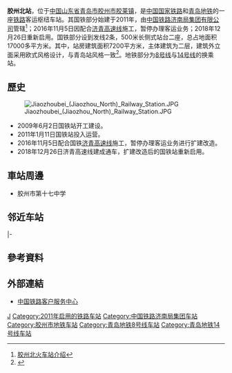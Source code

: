 {{Infobox station 
|车站名称 = 胶州北站
|图片 = 胶州北站.jpg
|图片介紹 = 胶州北站
|车站拼音 = Jiaozhoubei
|英文名称 = Jiaozhoubei Railway Station
|code = 17963
|电报码 = JZK
|拼音码 = JZB
|车站位置 = [[山东省|山东省]][[青岛市|青岛市]][[胶州市|胶州市]][[胶东街道|胶东街道]]、[[胶莱镇|胶莱镇]]交界处
|归属 = [[济南局集团|济南局集团]]青岛车务段
|线路 = [[胶济客运专线|胶济客运专线]]、[[济青高速线|济青高速线]]
|车站等级 = 
|route_map = {{胶州北站RDT}}
|collapsed = no
|map_state = expanded
|月台数目 = 
|站台面 = 2
|股道数目 = 2
|坐标 = {{coord|36|23|48.42|N|120|3|1.89|E|display=inline,title}}
|网站 = 
}}
{{Infobox Station
|Station Name=  胶州北站
|eng_name = Jiaozhou North Railway Station
|linecolour  = {{青岛地铁颜色|8}} 
|linecolour2  =
|linecolour3  =
|image       =Concourse of Jiaozhou North Railway Station.jpg
|caption  =胶州北站站厅
|line      = {{QM|8全}}<br/>{{QM|14全}}（规划中）
|Location    = [[青岛市|青岛市]][[胶州市|胶州市]][[胶东街道|胶东街道]]与[[胶莱镇|胶莱镇]]交界处
|Coord= 
|Platform    =2
|Exit        =2
|Open = 
|Time        = 
|Time First  = 
|Time Last   =
|adjacent = {{Adjacent stations|system=青岛地铁|line1=8|right1=胶东机场}}
}}

'''胶州北站'''，位于[[中国|中国]][[山东省|山东省]][[青岛市|青岛市]][[胶州市|胶州市]][[胶莱镇|胶莱镇]]，是[[中国国家铁路|中国国家铁路]]和[[青岛地铁|青岛地铁]]的一座[[铁路|铁路]]客运枢纽车站。其国铁部分始建于2011年，由[[中国铁路济南局集团有限公司|中国铁路济南局集团有限公司]]管辖<ref>[http://search.huochepiao.com/huochezhan/jieshao/3600.htm 胶州北火车站介绍]</ref>；2016年11月5日因配合[[济青高速线|济青高速线]]施工，暂停办理客运业务；2018年12月26日重新启用。国铁部分设到发线2条，500米长侧式站台二座，总占地面积17000多平方米。其中，站房建筑面积7200平方米，主体建筑为二层，建筑外立面采用欧式风格设计，与青岛站风格一致<ref>{{cite web|title=胶济客运专线胶州北站启用|url=http://www.qingdaonews.com/content/2011-01/12/content_8632011.htm|publisher=青岛日报|accessdate=2011-01-12}}</ref>。地铁部分为[[青岛地铁8号线|8号线]]与[[青岛地铁14号线|14号线]]的换乘站。

==歷史==
[[File:Jiaozhoubei_(Jiaozhou_North)_Railway_Station.JPG|thumb]]
* 2009年6月2日国铁站开工建设。
* 2011年1月11日国铁站投入运营。
* 2016年11月5日配合国铁[[济青高速线|济青高速线]]施工，暂停办理客运业务进行扩建改造。
* 2018年12月26日济青高速线建成通车，扩建改造后的国铁站重新启用。

==車站周邊==
* 胶州市第十七中学

==邻近车站==
{{Start rail box|[[File:China_Railways.svg|20px]][[中国铁路|中国铁路]]}}
{{s-inop|[[高密北站|高密北站]]|{{站|济南东}}方向}}
{{s-line|[[济青高速铁路|济青高速铁路]]<br />← 28km 胶州北站 6km →}}
{{s-inop|[[青岛机场站|青岛机场站]]|{{站|红岛}}方向}}
|-
{{s-inop|[[高密站|高密站]]|{{站|济南}}方向}}
{{s-line|[[胶济客运专线|胶济客运专线]]<br />← 35km 胶州北站 11km →}}
{{s-inop|[[蓝村站|蓝村站]]|{{站|青岛}}方向}}
{{end box}}

==參考資料==
{{reflist}}

==外部連結==
* [http://www.12306.cn/mormhweb/ 中国铁路客户服务中心] {{Wayback|url=http://www.12306.cn/mormhweb/ |date=20180205163941 }}

{{胶济客运专线}}
{{济青高速铁路}}
{{青岛地铁8号线}}
{{青岛地铁14号线}}
{{青岛交通}}

[[Category:胶州市铁路车站|J]]
[[Category:2011年启用的铁路车站|Category:2011年启用的铁路车站]]
[[Category:中国铁路济南局集团车站|Category:中国铁路济南局集团车站]]
[[Category:胶州市地铁车站|Category:胶州市地铁车站]]
[[Category:青岛地铁8号线车站|Category:青岛地铁8号线车站]]
[[Category:青岛地铁14号线车站|Category:青岛地铁14号线车站]]